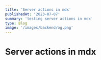 ```yaml
---
title: 'Server actions in mdx'
publishedAt: '2023-07-07'
summary: 'testing server actions in mdx'
type: Blog
image: '/images/backend/og.png'
---
```


# Server actions in mdx

<CollectLinkPopUp
  title="Server actions in mdx"
  serverAction="collect-link"
  content="Testing server actions in mdx"
/>
